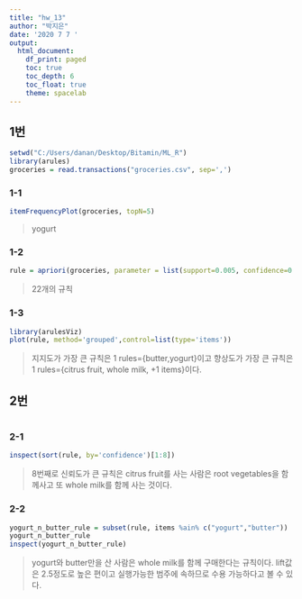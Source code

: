 ---
title: "hw_13"
author: "박지은"
date: '2020 7 7 '
output: 
  html_document:
    df_print: paged
    toc: true
    toc_depth: 6
    toc_float: true
    theme: spacelab
---
## 1번
```{r}
setwd("C:/Users/danan/Desktop/Bitamin/ML_R")
library(arules)
groceries = read.transactions("groceries.csv", sep=',')
```


### 1-1
```{r}
itemFrequencyPlot(groceries, topN=5)
```
> yogurt


### 1-2
```{r}
rule = apriori(groceries, parameter = list(support=0.005, confidence=0.6,minlen=3))
```
> 22개의 규칙


### 1-3
```{r}
library(arulesViz)
plot(rule, method='grouped',control=list(type='items'))
```
> 지지도가 가장 큰 규칙은 1 rules={butter,yogurt}이고 향상도가 가장 큰 규칙은 1 rules={citrus fruit, whole milk, +1 items}이다.


## 2번
```{r}
```

### 2-1
```{r}
inspect(sort(rule, by='confidence')[1:8])
```
> 8번째로 신뢰도가 큰 규칙은 citrus fruit를 사는 사람은 root vegetables을 함께사고 또  whole milk를 함께 사는 것이다.

### 2-2
```{r}
yogurt_n_butter_rule = subset(rule, items %ain% c("yogurt","butter"))
yogurt_n_butter_rule
inspect(yogurt_n_butter_rule)
```
> yogurt와 butter만을 산 사람은 whole milk를 함께 구매한다는 규칙이다. lift값은 2.5정도로 높은 편이고 실행가능한 범주에 속하므로 수용 가능하다고 볼 수 있다.

